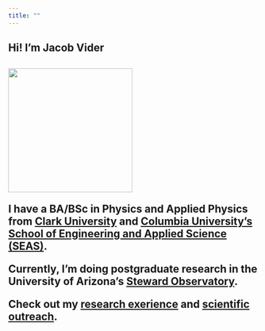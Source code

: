 ```yaml
---
title: ""
---
```

<h2>Hi! I'm Jacob Vider<h2>
![](profile_picture.jpg){fig-align="left" width=250}

I have a BA/BSc in Physics and Applied Physics from [Clark University](https://www.clarku.edu/) and [Columbia University's School of Engineering and Applied Science (SEAS)](https://www.engineering.columbia.edu/home-eng).

Currently, I'm doing postgraduate research in the University of Arizona's [Steward Observatory](https://www.as.arizona.edu/research). 

Check out my [research exerience](research.qmd) and [scientific outreach](outreach.qmd).